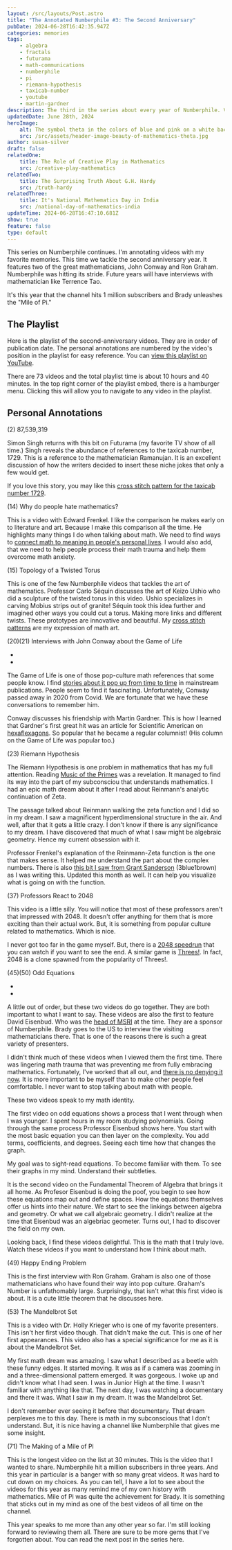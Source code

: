 ```yaml
---
layout: /src/layouts/Post.astro
title: "The Annotated Numberphile #3: The Second Anniversary"
pubDate: 2024-06-28T16:42:35.947Z
categories: memories
tags:
    - algebra
    - fractals
    - futurama
    - math-communications
    - numberphile
    - pi
    - riemann-hypothesis
    - taxicab-number
    - youtube
    - martin-gardner
description: The third in the series about every year of Numberphile. Videos about Algebriac Geometry, the Mandelbrot Set, and the Taxicab Number.
updatedDate: June 28th, 2024
heroImage:
    alt: The symbol theta in the colors of blue and pink on a white background.
    src: /src/assets/header-image-beauty-of-mathematics-theta.jpg
author: susan-silver
draft: false
relatedOne:
    title: The Role of Creative Play in Mathematics
    src: /creative-play-mathematics
relatedTwo:
    title: The Surprising Truth About G.H. Hardy
    src: /truth-hardy
relatedThree:
    title: It's National Mathematics Day in India
    src: /national-day-of-mathematics-india
updateTime: 2024-06-28T16:47:10.681Z
show: true
feature: false
type: default
---
```



 This series on Numberphile continues. I'm annotating videos with my favorite memories. This time we tackle the second anniversary year. It features two of the great mathematicians, John Conway and Ron Graham. Numberphile was hitting its stride. Future years will have interviews with mathematician like  Terrence Tao.

 It's this year that the channel hits 1 million subscribers and Brady unleashes the "Mile of Pi."

<SeriesMenu />


## The Playlist

Here is the playlist of the second-anniversary videos. They are in order of publication date. The personal annotations are numbered by the video's position in the playlist for easy reference. You can [view this playlist on YouTube](https://youtube.com/playlist?list=PLLL_2f0y97l8faLkerCnb5uQoxnEoyjdn&si=0jRFnVH7ypR9QKAS). 

There are 73 videos and the total playlist time is about 10 hours and 40 minutes. In the top right corner of the playlist embed, there is a hamburger menu. Clicking this will allow you to navigate to any video in the playlist. 

<PlaylistThree />


## Personal Annotations

(2) 87,539,319
<YouTube id="https://youtu.be/bJDiZi9dqOg?si=-RnHUKeYDcX0me_M" />

Simon Singh returns with this bit on Futurama (my favorite TV show of all time.) Singh reveals the abundance of references to the taxicab number, 1729. This is a reference to the mathematician Ramanujan. It is an excellent discussion of how the writers decided to insert these niche jokes that only a few would get. 

If you love this story, you may like this [cross stitch pattern for the taxicab number 1729](/patterns/Taxicab-Number.pdf). 

(14) Why do people hate mathematics?
<YouTube id="https://youtu.be/Yexc19j3TjE?si=8AbpS9SEyX2qjmDs" />

This is a video with Edward Frenkel. I like the comparison he makes early on to literature and art. Because I make this comparison all the time. He highlights many things I do when talking about math. We need to find ways to [connect math to meaning in people's personal lives](/a-writers-illicit-love-affair-with-mathematics). I would also add, that we need to help people process their math trauma and help them overcome math anxiety. 

(15) Topology of a Twisted Torus
<YouTube id="https://youtu.be/3_VydFQmtZ8?si=wUDYlOPDyOa2q8ab" />

This is one of the few Numberphile videos that tackles the art of mathematics. Professor Carlo Séquin discusses the art of Keizo Ushio who did a sculpture of the twisted torus in this video. Ushio specializes in carving Mobius strips out of granite! Séquin took this idea further and imagined other ways you could cut a torus. Making more links and different twists. These prototypes are innovative and beautiful. My [cross stitch patterns](/downloads) are my expression of math art.

(20)(21) Interviews with John Conway about the Game of Life
- <YouTube id="https://youtu.be/E8kUJL04ELA?si=F1BLj4NIy2Wuc46w" />
- <YouTube id="https://youtu.be/R9Plq-D1gEk?si=Y74qsTPE-BNRWyuw" />

The Game of Life is one of those pop-culture math references that some people know. I find [stories about it pop up from time to time](https://www.newscientist.com/article/2407617-decades-old-mathematical-mystery-about-the-game-of-life-finally-solved/) in mainstream publications. People seem to find it fascinating. Unfortunately, Conway passed away in 2020 from Covid. We are fortunate that we have these conversations to remember him.  

Conway discusses his friendship with Martin Gardner. This is how I learned that Gardner's first great hit was an article for Scientific American on [hexaflexagons](https://martin-gardner.org/SciAm1.html). So popular that he became a regular columnist! (His column on the Game of Life was popular too.)

(23) Riemann Hypothesis
<YouTube id="https://youtu.be/d6c6uIyieoo?si=X9S2Uh3-tPgWayOG" />

The Riemann Hypothesis is one problem in mathematics that has my full attention. Reading [Music of the Primes](https://www.amazon.com/Music-Primes-Searching-Greatest-Mathematics/dp/0062064010) was a revelation. It managed to find its way into the part of my subconsciou that understands mathematics. I had an epic math dream about it after I read about Reinmann's analytic continuation of Zeta. 

The passage talked about Reinmann walking the zeta function and I did so in my dream. I saw a magnificent hyperdimensional structure in the air. And well, after that it gets a little crazy. I don't know if there is any significance to my dream. I have discovered that much of what I saw might be algebraic geometry. Hence my current obsession with it. 

Professor Frenkel's explanation of the Reinmann-Zeta function is the one that makes sense. It helped me understand the part about the complex numbers. There is also [this bit I saw from Grant Sanderson](https://www.3blue1brown.com/lessons/zeta) (3blue1brown) as I was writing this. Updated this month as well. It can help you visualize what is going on with the function. 

(37) Professors React to 2048
<YouTube id="https://youtu.be/00Qu1kgsGpM?si=DaeIZgjX4FomfJgU" />

This video is a little silly. You will notice that most of these professors aren't that impressed with 2048. It doesn't offer anything for them that is more exciting than their actual work. But, it is something from popular culture related to mathematics. Which is nice. 

I never got too far in the game myself. But, there is a [2048 speedrun](https://www.youtube.com/watch?v=3oVIn3DYnAg) that you can watch if you want to see the end. A similar game is [Threes!](https://en.wikipedia.org/wiki/Threes). In fact, 2048 is a clone spawned from the popularity of Threes!. 

(45)(50) Odd Equations
- <YouTube id="https://youtu.be/8l-La9HEUIU?si=pE_HSnlqZVS_6IIf" />
- <YouTube id="https://youtu.be/shEk8sz1oOw?si=WBs7G4mJqDIdRQ4K" />

A little out of order, but these two videos do go together. They are both important to what I want to say. These videos are also the first to feature David Eisenbud. Who was the [head of MSRI](https://www.slmath.org/) at the time. They are a sponsor of Numberphile. Brady goes to the US to interview the visiting  mathematicians there. That is one of the reasons there is such a great variety of presenters. 

I didn't think much of these videos when I viewed them the first time. There was lingering math trauma that was preventing me from fully embracing mathematics. Fortunately, I've worked that all out, and [there is no denying it now](/math-communication-as-rebellion). It is more important to be myself than to make other people feel comfortable. I never want to stop talking about math with people. 

These two videos speak to my math identity. 

The first video on odd equations shows a process that I went through when I was younger. I spent hours in my room studying polynomials. Going through the same process Professor Eisenbud shows here. You start with the most basic equation you can then layer on the complexity. You add terms, coefficients, and degrees. Seeing each time how that changes the graph. 

My goal was to sight-read equations. To become familiar with them. To see their graphs in my mind. Understand their subtleties. 

It is the second video on the Fundamental Theorem  of Algebra that brings it all home. As Profesor Eisenbud is doing the poof, you begin to see how these equations map out and define spaces. How the equations themselves offer us hints into their nature. We start to see the linkings between algebra and geometry. Or what we call algebraic geometry. I didn't realize at the time that Eisenbud was an algebriac geometer. Turns out, I had to discover the field on my own. 

Looking back, I find these videos delightful. This is the math that I truly love. Watch these videos if you want to understand how I think about math. 

(49) Happy Ending Problem
<YouTube id="https://youtu.be/xPk3SZiFEvQ?si=5rlodj954-dhIEaG" />

This is the first interview with Ron Graham. Graham is also one of those  mathematicians who have found their way into pop culture. Graham's Number is unfathomably large. Surprisingly, that isn't what this first video is about. It is a cute little theorem that he discusses here. 

(53) The Mandelbrot Set 
<YouTube id="https://youtu.be/NGMRB4O922I?si=czFdYmMUpZpOeqQq" />

This is a video with Dr. Holly Krieger who is one of my favorite presenters. This isn't her first video though. That didn't make the cut. This is one of her first appearances. This video also has a special significance for me as it is about the Mandelbrot Set. 

My first math dream was amazing. I saw what I described as a beetle with these funny edges. It started moving. It was as if a camera was zooming in and a three-dimensional pattern emerged. It was gorgeous. I woke up and didn't know what I had seen. I was in Junior High at the time. I wasn't familiar with anything like that. The next day, I was watching a documentary and there it was. What I saw in my dream. It was the Mandelbrot Set. 

I don't remember ever seeing it before that documentary. That dream  perplexes me to this day. There is math in my subconscious that I don't understand. But, it is nice having a channel like Numberphile that gives me some insight.

(71) The Making of a Mile of Pi
<YouTube id="https://youtu.be/99Welatppzk?si=1uSi52xOJ6G25zgR" />

This is the longest video on the list at 30 minutes. This is the video that I wanted to share. Numberphile hit a million subscribers in three years. And this year in particular is a banger with so many great videos. It was hard to cut down on my choices. As you can tell, I have a lot to see about the videos for this year as many remind me of my own history with mathematics. Mile of Pi was quite the achievement for Brady. It is something that sticks out in my mind as one of the best videos of all time on the channel. 

This year speaks to me more than any other year so far. I'm still looking forward to reviewing them all. There are sure to be more gems that I've forgotten about. You can read the next post in the series here. 

<NavigationBtn prev="/annotated-numberphile-first-anniversary" next="" />